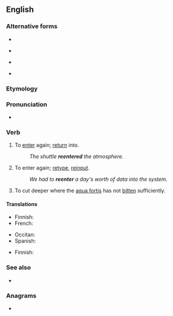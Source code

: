 {{also|reënter|re-enter}}
==English==

===Alternative forms===
* {{l|en|re-enter}}
* {{l|en|re-entre}} {{qualifier|obsolete}}
* {{l|en|reentre}} {{qualifier|obsolete}}
* {{l|en|reënter}}

===Etymology===
{{prefix|en|re|enter}}

===Pronunciation===
* {{rhymes|en|ɛntə(ɹ)|s=3}}

===Verb===
{{en-verb}}

# {{lb|en|ambitransitive}} To [[enter]] again; [[return]] into.
#: ''The shuttle '''reentered''' the atmosphere.''
# {{lb|en|transitive|computing}} To enter again; [[retype]], [[reinput]].
#: ''We had to '''reenter''' a day's worth of data into the system.''
# {{lb|en|ambitransitive|engraving}} To cut deeper where the [[aqua fortis]] has not [[bite|bitten]] sufficiently.

====Translations====
{{trans-top|to enter again}}
* Finnish: {{t+|fi|palata}}
* French: {{t+|fr|rentrer}}
{{trans-mid}}
* Occitan: {{t|oc|rintrar}}
* Spanish: {{t+|es|reingresar}}
{{trans-bottom}}

{{trans-top|(computing) to enter again}}
* Finnish: {{t|fi|[[syöttää]] [[uudelleen]]}}
{{trans-mid}}
{{trans-bottom}}

===See also===
* {{l|en|reentry}}

===Anagrams===
* {{anagrams|en|a=eeenrrt|enterer|re-entre|reentre|terreen|terrene}}